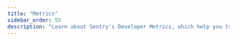 ---
title: "Metrics"
sidebar_order: 55
description: "Learn about Sentry's Developer Metrics, which help you track and visualize the data points you care about over time, in order to monitor your application health and identify issues."
---

<Include name="feature-stage-beta-session-replay.mdx" />
